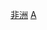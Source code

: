 {{catmore}}
{{Commons cat|Culture of Africa|Culture of Africa}}
{{Commonscat|Culture of Africa}}

[[Category:非洲|]]
[[Category:各大洲文化|A]]